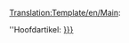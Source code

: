 <noinclude>[[Translation:Template/en/Main]]</noinclude><noinclude></noinclude>:<div class="noprint relarticle mainarticle">''Hoofdartikel: [[{{{1}}}|{{{l1|{{{1}}}}}}]]</div>